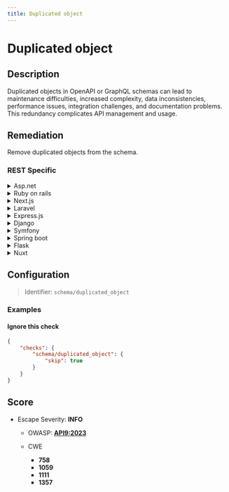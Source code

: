 ```yaml
---
title: Duplicated object
---
```


# Duplicated object

## Description

Duplicated objects in OpenAPI or GraphQL schemas can lead to maintenance difficulties, increased complexity, data inconsistencies, performance issues, integration challenges, and documentation problems. This redundancy complicates API management and usage.


## Remediation

Remove duplicated objects from the schema.



### REST Specific

<details>
    <summary>Asp.net</summary>

In ASP.NET, ensure that your models and controllers are designed with a single responsibility principle to avoid duplication. Use inheritance or partial classes to share common properties.

</details>

<details>
    <summary>Ruby on rails</summary>

In Ruby on Rails, use concerns or modules to encapsulate shared logic and DRY up your codebase.

</details>

<details>
    <summary>Next.js</summary>

In Next.js, create reusable API handlers and utility functions to prevent duplication in your API routes.

</details>

<details>
    <summary>Laravel</summary>

In Laravel, use Eloquent's relationships, traits, and service classes to avoid duplication in your models and controllers.

</details>

<details>
    <summary>Express.js</summary>

In Express.js, use middleware and modular routing to encapsulate common functionality and avoid duplication.

</details>

<details>
    <summary>Django</summary>

In Django, use abstract base classes and mixins to share common fields and methods across models.

</details>

<details>
    <summary>Symfony</summary>

In Symfony, use traits and inheritance to share common functionality between different classes.

</details>

<details>
    <summary>Spring boot</summary>

In Spring Boot, use @Component and @Service annotations to create shared beans and avoid duplication.

</details>

<details>
    <summary>Flask</summary>

In Flask, use Blueprints to create modular endpoints and shared utility functions to reduce duplication.

</details>

<details>
    <summary>Nuxt</summary>

In Nuxt.js, use mixins and plugins to share common functionality across components and pages.

</details>

## Configuration

> Identifier: `schema/duplicated_object`



### Examples



#### Ignore this check

```json
{
    "checks": {
        "schema/duplicated_object": {
            "skip": true
        }
    }
}
```




## Score

- Escape Severity: **<span className="info-severityom">INFO</span>**
  - OWASP: **[API9:2023](https://github.com/OWASP/API-Security/blob/master/editions/2023/en/0xa9-improper-inventory-management.md)**
  
  - CWE
    - **758**
    - **1059**
    - **1111**
    - **1357**
  
  
  






